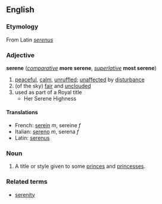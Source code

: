 ==English==
===Etymology===
From Latin ''[[serenus]]''

===Adjective===
'''serene''' (''[[comparative]]'' '''more serene''', ''[[superlative]]'' '''most serene''')

# [[peaceful]], [[calm]], [[unruffled]]; [[unaffected]] by [[disturbance]]
#(of the sky) [[fair]] and [[unclouded]]
# used as part of a Royal title
#* Her Serene Highness

====Translations====
*French: [[serein]] ''m'', sereine ''f''
*Italian: [[sereno]] ''m'', serena ''f''
*Latin: [[serenus]]

===Noun===
#A title or style given to some [[prince]]s and [[princess]]es.

===Related terms===
*[[serenity]]